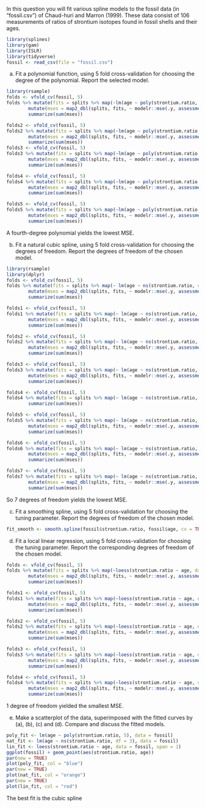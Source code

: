 In this question you will fit various spline models to the fossil data (in "fossil.csv") of Chaud-huri and Marron (1999). These data consist of 106 measurements of ratios of strontium isotopes found in fossil shells and their ages.

```{r}
library(splines)
library(gam)
library(ISLR)
library(tidyverse)
fossil <- read_csv(file = "fossil.csv")
```


(a) Fit a polynomial function, using 5 fold cross-validation for choosing the degree of the polynomial. Report the selected model.

```{r}
library(rsample)
folds <- vfold_cv(fossil, 5)
folds %>% mutate(fits = splits %>% map(~lm(age ~ poly(strontium.ratio, 2), data = analysis(.)))) %>%
        mutate(mses = map2_dbl(splits, fits, ~ modelr::mse(.y, assessment(.x)))) %>%
        summarize(sum(mses))

folds2 <- vfold_cv(fossil, 5)
folds2 %>% mutate(fits = splits %>% map(~lm(age ~ poly(strontium.ratio, 3), data = analysis(.)))) %>%
        mutate(mses = map2_dbl(splits, fits, ~ modelr::mse(.y, assessment(.x)))) %>%
        summarize(sum(mses))
folds3 <- vfold_cv(fossil, 5)
folds3 %>% mutate(fits = splits %>% map(~lm(age ~ poly(strontium.ratio, 4), data = analysis(.)))) %>%
        mutate(mses = map2_dbl(splits, fits, ~ modelr::mse(.y, assessment(.x)))) %>%
        summarize(sum(mses))

folds4 <- vfold_cv(fossil, 5)
folds4 %>% mutate(fits = splits %>% map(~lm(age ~ poly(strontium.ratio, 5), data = analysis(.)))) %>%
        mutate(mses = map2_dbl(splits, fits, ~ modelr::mse(.y, assessment(.x)))) %>%
        summarize(sum(mses))

folds5 <- vfold_cv(fossil, 5)
folds5 %>% mutate(fits = splits %>% map(~lm(age ~ poly(strontium.ratio, 6), data = analysis(.)))) %>%
        mutate(mses = map2_dbl(splits, fits, ~ modelr::mse(.y, assessment(.x)))) %>%
        summarize(sum(mses))
```
A fourth-degree polynomial yields the lowest MSE. 

(b) Fit a natural cubic spline, using 5 fold cross-validation for choosing the degrees of freedom. Report the degrees of freedom of the chosen model.

```{r}
library(rsample)
library(dplyr)
folds <- vfold_cv(fossil, 5)
folds %>% mutate(fits = splits %>% map(~ lm(age ~ ns(strontium.ratio, df = 1), data = analysis(.)))) %>%
        mutate(mses = map2_dbl(splits, fits, ~ modelr::mse(.y, assessment(.x)))) %>%
        summarize(sum(mses))

folds1 <- vfold_cv(fossil, 5)
folds1 %>% mutate(fits = splits %>% map(~ lm(age ~ ns(strontium.ratio, df = 2), data = analysis(.)))) %>%
        mutate(mses = map2_dbl(splits, fits, ~ modelr::mse(.y, assessment(.x)))) %>%
        summarize(sum(mses))

folds2 <- vfold_cv(fossil, 5)
folds2 %>% mutate(fits = splits %>% map(~ lm(age ~ ns(strontium.ratio, df = 3), data = analysis(.)))) %>%
        mutate(mses = map2_dbl(splits, fits, ~ modelr::mse(.y, assessment(.x)))) %>%
        summarize(sum(mses))

folds3 <- vfold_cv(fossil, 5)
folds3 %>% mutate(fits = splits %>% map(~ lm(age ~ ns(strontium.ratio, df = 4), data = analysis(.)))) %>%
        mutate(mses = map2_dbl(splits, fits, ~ modelr::mse(.y, assessment(.x)))) %>%
        summarize(sum(mses))

folds4 <- vfold_cv(fossil, 5)
folds4 %>% mutate(fits = splits %>% map(~ lm(age ~ ns(strontium.ratio, df = 5), data = analysis(.)))) %>%         mutate(mses = map2_dbl(splits, fits, ~ modelr::mse(.y, assessment(.x)))) %>%
        summarize(sum(mses))

folds5 <- vfold_cv(fossil, 5)
folds5 %>% mutate(fits = splits %>% map(~ lm(age ~ ns(strontium.ratio, df = 6), data = analysis(.)))) %>%
        mutate(mses = map2_dbl(splits, fits, ~ modelr::mse(.y, assessment(.x)))) %>%
        summarize(sum(mses))

folds6 <- vfold_cv(fossil, 5)
folds6 %>% mutate(fits = splits %>% map(~ lm(age ~ ns(strontium.ratio, df = 7), data = analysis(.)))) %>%
        mutate(mses = map2_dbl(splits, fits, ~ modelr::mse(.y, assessment(.x)))) %>%
        summarize(sum(mses))

folds7 <- vfold_cv(fossil, 5)
folds7 %>% mutate(fits = splits %>% map(~ lm(age ~ ns(strontium.ratio, df = 8), data = analysis(.)))) %>%
        mutate(mses = map2_dbl(splits, fits, ~ modelr::mse(.y, assessment(.x)))) %>%
        summarize(sum(mses))
```
So 7 degrees of freedom yields the lowest MSE.

(c) Fit a smoothing spline, using 5 fold cross-validation for choosing the tuning parameter. Report the degrees of freedom of the chosen model.

```{r}
fit_smooth <- smooth.spline(fossil$strontium.ratio, fossil$age, cv = TRUE, df = 6)
```


(d) Fit a local linear regression, using 5 fold cross-validation for choosing the tuning parameter. Report the corresponding degrees of freedom of the chosen model.

```{r}
folds <- vfold_cv(fossil, 5)
folds %>% mutate(fits = splits %>% map(~loess(strontium.ratio ~ age, data = analysis(.), span = 1))) %>%
        mutate(mses = map2_dbl(splits, fits, ~ modelr::mse(.y, assessment(.x)))) %>%
        summarize(sum(mses))

folds1 <- vfold_cv(fossil, 5)
folds1 %>% mutate(fits = splits %>% map(~loess(strontium.ratio ~ age, data = analysis(.), span = 2))) %>%
        mutate(mses = map2_dbl(splits, fits, ~ modelr::mse(.y, assessment(.x)))) %>%
        summarize(sum(mses))

folds2 <- vfold_cv(fossil, 5)
folds2 %>% mutate(fits = splits %>% map(~loess(strontium.ratio ~ age, data = analysis(.), span = 3))) %>%
        mutate(mses = map2_dbl(splits, fits, ~ modelr::mse(.y, assessment(.x)))) %>%
        summarize(sum(mses))

folds3 <- vfold_cv(fossil, 5)
folds3 %>% mutate(fits = splits %>% map(~loess(strontium.ratio ~ age, data = analysis(.), span = 4))) %>%
        mutate(mses = map2_dbl(splits, fits, ~ modelr::mse(.y, assessment(.x)))) %>%
        summarize(sum(mses))

folds4 <- vfold_cv(fossil, 5)
folds4 %>% mutate(fits = splits %>% map(~loess(strontium.ratio ~ age, data = analysis(.), span = 5))) %>%
        mutate(mses = map2_dbl(splits, fits, ~ modelr::mse(.y, assessment(.x)))) %>%
        summarize(sum(mses))
```
1 degree of freedom yielded the smallest MSE. 


(e) Make a scatterplot of the data, superimposed with the fitted curves by (a), (b), (c) and (d). Compare and discuss the fitted models.

```{r}
poly_fit <- lm(age ~ poly(strontium.ratio, 5), data = fossil)
nat_fit <- lm(age ~ ns(strontium.ratio, df = 3), data = fossil)
lin_fit <- loess(strontium.ratio ~ age, data = fossil, span = 1)
ggplot(fossil) + geom_point(aes(strontium.ratio, age))
par(new = TRUE)
plot(poly_fit, col = "blue")
par(new = TRUE)
plot(nat_fit, col = "orange")
par(new = TRUE)
plot(lin_fit, col = "red")
```


The best fit is the cubic spline 
